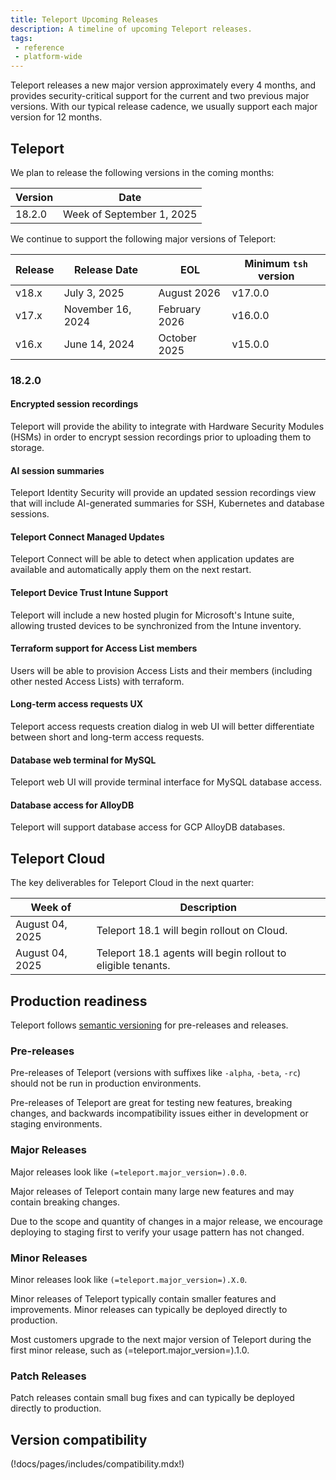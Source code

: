 ```yaml
---
title: Teleport Upcoming Releases
description: A timeline of upcoming Teleport releases.
tags:
 - reference
 - platform-wide
---
```


Teleport releases a new major version approximately every 4 months, and provides
security-critical support for the current and two previous major versions. With
our typical release cadence, we usually support each major version for 12
months.

## Teleport

We plan to release the following versions in the coming months:

| Version | Date                      |
|---------|---------------------------|
| 18.2.0  | Week of September 1, 2025 |

We continue to support the following major versions of Teleport:

| Release | Release Date      | EOL            | Minimum `tsh` version |
|---------|-------------------|----------------|-----------------------|
| v18.x   | July 3, 2025      | August 2026    | v17.0.0               |
| v17.x   | November 16, 2024 | February 2026  | v16.0.0               |
| v16.x   | June 14, 2024     | October 2025   | v15.0.0               |

### 18.2.0

#### Encrypted session recordings

Teleport will provide the ability to integrate with Hardware Security Modules
(HSMs) in order to encrypt session recordings prior to uploading them to storage.

#### AI session summaries

Teleport Identity Security will provide an updated session recordings view that
will include AI-generated summaries for SSH, Kubernetes and database sessions.

#### Teleport Connect Managed Updates

Teleport Connect will be able to detect when application updates are available and
automatically apply them on the next restart.

#### Teleport Device Trust Intune Support

Teleport will include a new hosted plugin for Microsoft's Intune suite, allowing
trusted devices to be synchronized from the Intune inventory.

#### Terraform support for Access List members

Users will be able to provision Access Lists and their members (including other
nested Access Lists) with terraform.

#### Long-term access requests UX

Teleport access requests creation dialog in web UI will better differentiate between
short and long-term access requests.

#### Database web terminal for MySQL

Teleport web UI will provide terminal interface for MySQL database access.

#### Database access for AlloyDB

Teleport will support database access for GCP AlloyDB databases.

## Teleport Cloud

The key deliverables for Teleport Cloud in the next quarter:

| Week of         | Description                                                  |
|-----------------|--------------------------------------------------------------|
| August 04, 2025 | Teleport 18.1 will begin rollout on Cloud.                   |
| August 04, 2025 | Teleport 18.1 agents will begin rollout to eligible tenants. |

## Production readiness

Teleport follows [semantic versioning](https://semver.org) for pre-releases and
releases.

### Pre-releases

Pre-releases of Teleport (versions with suffixes like `-alpha`, `-beta`, `-rc`)
should not be run in production environments.

Pre-releases of Teleport are great for testing new features, breaking changes,
and backwards incompatibility issues either in development or staging
environments.

### Major Releases

Major releases look like `(=teleport.major_version=).0.0`.

Major releases of Teleport contain many large new features and may contain
breaking changes.

Due to the scope and quantity of changes in a major release, we encourage
deploying to staging first to verify your usage pattern has not changed.

### Minor Releases

Minor releases look like `(=teleport.major_version=).X.0`.

Minor releases of Teleport typically contain smaller features and improvements.
Minor releases can typically be deployed directly to production.

Most customers upgrade to the next major version of Teleport during the first
minor release, such as (=teleport.major_version=).1.0.

### Patch Releases

Patch releases contain small bug fixes and can typically be deployed directly
to production.

## Version compatibility

(!docs/pages/includes/compatibility.mdx!)

